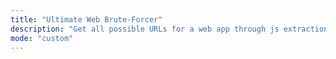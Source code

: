 ```yaml
---
title: "Ultimate Web Brute-Forcer"
description: "Get all possible URLs for a web app through js extraction, fuzzing per dir level, wayback archive, remove false positives and do everything in parallel"
mode: "custom"
---
```



<WorkflowPage 
title="Ultimate Web Brute-Forcer"
category="Content Discovery"
description="Get all possible URLs for a web app through js extraction, fuzzing per dir level, wayback archive, remove false positives and do everything in parallel"
createdOn="08 June, 2023"
author="zaric"
workflowUrl="https://editor.staging.trickest.io/preview?workflow_url=https://trickest-public-workflow.s3.eu-central-1.amazonaws.com/34d4829f-814e-4487-a229-417b51ee8e80.json"
id="34d4829f-814e-4487-a229-417b51ee8e80"
/>